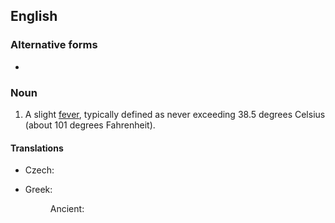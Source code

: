 ==English==
{{wikipedia}}

===Alternative forms===
* {{l|en|low grade fever}}

===Noun===
{{en-noun|head=[[low]]-[[grade]] [[fever]]}}

# {{lb|en|medicine}} A slight [[fever]], typically defined as never exceeding 38.5 degrees Celsius (about 101 degrees Fahrenheit).

====Translations====
{{trans-top|slight fever}}
* Czech: {{t|cs|subfebrilie|f}}
{{trans-mid}}
* Greek: {{t+|el|πυρέτιο|n}}
*: Ancient: {{t|grc|πυρέτιον|n}}
{{trans-bottom}}